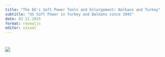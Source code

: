 ```yaml
---
title: "The EU's Soft Power Tools and Enlargement: Balkans and Turkey"
subtitle: "US Soft Power in Turkey and Balkans since 1945"
date: 03.21.2025
format: revealjs
editor: visual
---
```


# ![](images/week 3-01.png)
